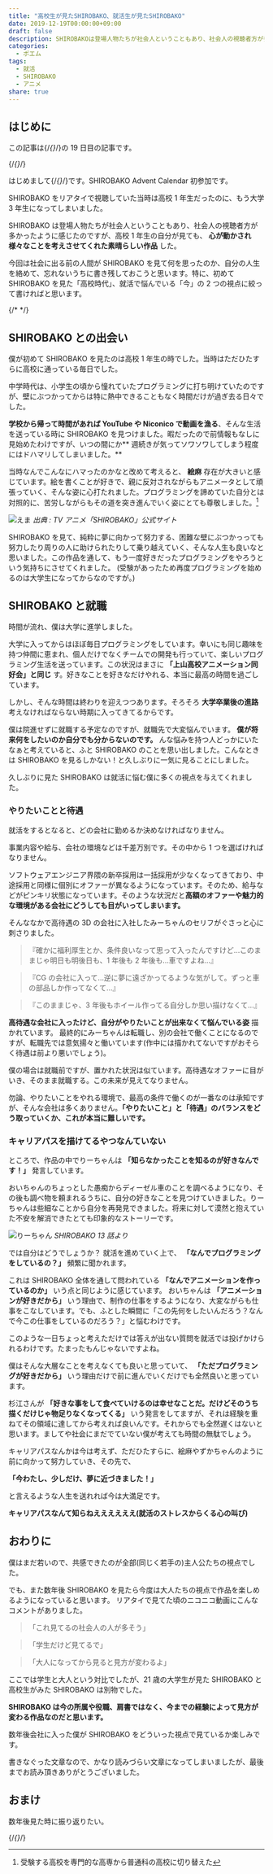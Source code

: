 ```yaml
---
title: "高校生が見たSHIROBAKO、就活生が見たSHIROBAKO"
date: 2019-12-19T00:00:00+09:00
draft: false
description: SHIROBAKOは登場人物たちが社会人ということもあり、社会人の視聴者方が多かったように感じたのですが、高校1年生の自分が見ても、心が動かされ様々なことを考えさせてくれた素晴らしい作品でした。今回は社会に出る前の人間がSHIROBAKOを見て何を思ったのか、自分の人生を絡めて、忘れないうちに書き残しておこうと思います。特に、初めてSHIROBAKOを見た「高校時代」、就活で悩んでいる「今」の2つの視点に絞って書ければと思います。
categories:
  - ポエム
tags:
  - 就活
  - SHIROBAKO
  - アニメ
share: true
---
```


## はじめに

この記事は{/*{<link href="https://adventar.org/calendars/3902" text="SHIROBAKO Advent Calendar 2019" >}*/}の 19 日目の記事です。

{/*{<ex-link url="https://adventar.org/calendars/3902" >}*/}

はじめまして{/*{<link href="https://twitter.com/p1ass" text="@p1ass" >}*/}です。SHIROBAKO Advent Calendar 初参加です。

SHIROBAKO をリアタイで視聴していた当時は高校 1 年生だったのに、もう大学 3 年生になってしまいました。

SHIROBAKO は登場人物たちが社会人ということもあり、社会人の視聴者方が多かったように感じたのですが、高校 1 年生の自分が見ても、 **心が動かされ様々なことを考えさせてくれた素晴らしい作品** した。

今回は社会に出る前の人間が SHIROBAKO を見て何を思ったのか、自分の人生を絡めて、忘れないうちに書き残しておこうと思います。特に、初めて SHIROBAKO を見た「高校時代」、就活で悩んでいる「今」の 2 つの視点に絞って書ければと思います。

{/* <!--more--> */}

## SHIROBAKO との出会い

僕が初めて SHIROBAKO を見たのは高校 1 年生の時でした。当時はただひたすらに高校に通っている毎日でした。

中学時代は、小学生の頃から憧れていたプログラミングに打ち明けていたのですが、壁にぶつかってからは特に熱中できることもなく時間だけが過ぎ去る日々でした。

**学校から帰って時間があれば YouTube や Niconico で動画を漁る**、そんな生活を送っている時に SHIROBAKO を見つけました。暇だったので前情報もなしに見始めたわけですが、いつの間にか** 週続きが気ってソワソワしてしまう程度にはドハマリしてしまいました。**

当時なんでこんなにハマったのかなと改めて考えると、 **絵麻** 存在が大きいと感じています。絵を書くことが好きで、親に反対されながらもアニメータとして頑張っていく、そんな姿に心打たれました。プログラミングを諦めていた自分とは対照的に、苦労しながらもその道を突き進んでいく姿にとても尊敬しました。[^1]

![えま](ema.png)
_出典 : TV アニメ「SHIROBAKO」公式サイト_

[^1]: 受験する高校を専門的な高専から普通科の高校に切り替えた

SHIROBAKO を見て、純粋に夢に向かって努力する、困難な壁にぶつかっっても努力したり周りの人に助けられたりして乗り越えていく、そんな人生も良いなと思いました。この作品を通して、もう一度好きだったプログラミングをやろうという気持ちにさせてくれました。 (受験があったため再度プログラミングを始めるのは大学生になってからなのですが。)

## SHIROBAKO と就職

時間が流れ、僕は大学に進学しました。

大学に入ってからはほぼ毎日プログラミングをしています。幸いにも同じ趣味を持つ仲間に恵まれ、個人だけでなくチームでの開発も行っていて、楽しいプログラミング生活を送っています。この状況はまさに **「上山高校アニメーション同好会」と同じ** す。好きなことを好きなだけやれる、本当に最高の時間を過ごしています。

しかし、そんな時間は終わりを迎えつつあります。そろそろ **大学卒業後の進路** 考えなければならない時期に入ってきてるからです。

僕は院進せずに就職する予定なのですが、就職先で大変悩んでいます。 **僕が将来何をしたいのか自分でも分からないのです。** んな悩みを持つ人どっかにいたなぁと考えていると、ふと SHIROBAKO のことを思い出しました。こんなときは SHIROBAKO を見るしかない！と久しぶりに一気に見ることにしました。

久しぶりに見た SHIROBAKO は就活に悩む僕に多くの視点を与えてくれました。

### やりたいことと待遇

就活をするとなると、どの会社に勤めるか決めなければなりません。

事業内容や給与、会社の環境などは千差万別です。その中から 1 つを選ばければなりません。

ソフトウェアエンジニア界隈の新卒採用は一括採用が少なくなってきており、中途採用と同様に個別にオファーが異なるようになっています。そのため、給与などがピンキリ状態になっています。そのような状況だと**高額のオファーや魅力的な環境がある会社にどうしても目がいってしまいます。**

そんななかで高待遇の 3D の会社に入社したみーちゃんのセリフがぐさっと心に刺さりました。

> 『確かに福利厚生とか、条件良いなって思って入ったんですけど…このままじゃ明日も明後日も、1 年後も 2 年後も…車ですよね…』

> 『CG の会社に入って…逆に夢に遠ざかってるような気がして。ずっと車の部品しか作ってなくて…』

> 『このままじゃ、3 年後もホイール作ってる自分しか思い描けなくて…』

**高待遇な会社に入ったけど、自分がやりたいことが出来なくて悩んでいる姿** 描かれています。
最終的にみーちゃんは転職し、別の会社で働くことになるのですが、転職先では意気揚々と働いています(作中には描かれてないですがおそらく待遇は前より悪いでしょう)。

僕の場合は就職前ですが、置かれた状況は似ています。高待遇なオファーに目がいき、そのまま就職する。この未来が見えてなりません。

勿論、やりたいことをやれる環境で、最高の条件で働くのが一番なのは承知ですが、そんな会社は多くありません。**「やりたいこと」と「待遇」のバランスをどう取っていくか、これが本当に難しいです。**

### キャリアパスを描けてるやつなんていない

ところで、作品の中でりーちゃんは **「知らなかったことを知るのが好きなんです！」** 発言しています。

おいちゃんのちょっとした愚痴からディーゼル車のことを調べるようになり、その後も調べ物を頼まれるうちに、自分の好きなことを見つけていきました。りーちゃんは些細なことから自分を再発見できました。将来に対して漠然と抱えていた不安を解消できたとても印象的なストーリーです。

![りーちゃん](ri-chan.jpg)
_SHIROBAKO 13 話より_

では自分はどうでしょうか？
就活を進めていく上で、 **「なんでプログラミングをしているの？」** 頻繁に聞かれます。

これは SHIROBAKO 全体を通して問われている **「なんでアニメーションを作っているのか」** いう点と同じように感じています。
おいちゃんは **「アニメーションが好きだから」** いう理由で、制作の仕事をするようになり、大変ながらも仕事をこなしています。でも、ふとした瞬間に「この先何をしたいんだろう？なんで今この仕事をしているのだろう？」と悩むわけです。

このような一日ちょっと考えただけでは答えが出ない質問を就活では投げかけられるわけです。たまったもんじゃないですよね。

僕はそんな大層なことを考えなくても良いと思っていて、 **「ただプログラミングが好きだから」** いう理由だけで前に進んでいくだけでも全然良いと思っています。

杉江さんが **「好きな事をして食べていけるのは幸せなことだ。だけどそのうち描くだけじゃ物足りなくなってくる」** いう発言をしてますが、それは経験を重ねてその領域に達してから考えれば良いんです。それからでも全然遅くはないと思います。ましてや社会にまだでていない僕が考えても時間の無駄でしょう。

キャリアパスなんかは今は考えず、ただひたすらに、絵麻やずかちゃんのように前に向かって努力していき、その先で、

**「今わたし、少しだけ、夢に近づきました！」**

と言えるような人生を送れれば今は大満足です。

**キャリアパスなんて知らねええええええ(就活のストレスからくる心の叫び)**

## おわりに

僕はまだ若いので、共感できたのが全部(同じく若手の)主人公たちの視点でした。

でも、また数年後 SHIROBAKO を見たら今度は大人たちの視点で作品を楽しめるようになっていると思います。
リアタイで見てた頃のニコニコ動画にこんなコメントがありました。

> 「これ見てるの社会人の人が多そう」

> 「学生だけど見てるで」

> 「大人になってから見ると見方が変わるよ」

ここでは学生と大人という対比でしたが、21 歳の大学生が見た SHIROBAKO と高校生がみた SHIROBAKO は別物でした。

**SHIROBAKO は今の所属や役職、肩書ではなく、今までの経験によって見方が変わる作品なのだと思います。**

数年後会社に入った僕が SHIROBAKO をどういった視点で見ているか楽しみです。

書きなぐった文章なので、かなり読みづらい文章になってしまいましたが、最後までお読み頂きありがとうございました。

## おまけ

数年後見た時に振り返りたい。

{/*{<twitter url="https://twitter.com/p1ass/status/1207189354868658177">}*/}
